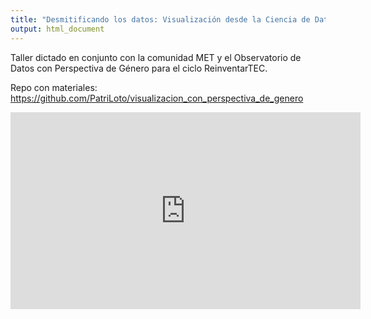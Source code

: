 ```yaml
---
title: "Desmitificando los datos: Visualización desde la Ciencia de Datos con Perspectiva de Género"
output: html_document
---
```


Taller dictado en conjunto con la comunidad MET y el Observatorio de Datos con Perspectiva de Género para el ciclo ReinventarTEC. 

Repo con materiales: [https://github.com/PatriLoto/visualizacion_con_perspectiva_de_genero](https://github.com/PatriLoto/visualizacion_con_perspectiva_de_genero)

<iframe width="560" height="315" src="https://www.youtube-nocookie.com/embed/ipPdS1v46lw" frameborder="0" allow="accelerometer; autoplay; clipboard-write; encrypted-media; gyroscope; picture-in-picture" allowfullscreen></iframe>